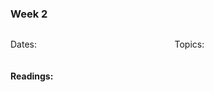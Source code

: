 ### Week 2

::: columns
::: {.column width="50%"}

Dates:

:   
:::

::: {.column width="50%"}

Topics:

:   
:::
:::

#### Readings:
